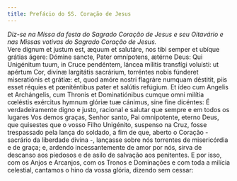 ```yaml
---
title: Prefácio do SS. Coração de Jesus
---
```


<em>
  Diz-se na Missa da festa do Sagrado Coração de Jesus e seu Oitavário e nas
  Missas votivas do Sagrado Coração de Jesus.
</em>

<div class="grid grid-cols-2 gap-5">
  <span class="col-6 dropcaps text-justify">
    Vere dignum et justum est, æquum et salutáre, nos tibi semper et ubíque
    grátias ágere: Dómine sancte, Pater omnípotens, ætérne Deus: Qui Unigénitum
    tuum, in Cruce pendéntem, láncea mílitis transfígi voluísti: ut apértum Cor,
    divínæ largitátis sacrárium, torréntes nobis fúnderet miseratiónis et
    grátiæ: et, quod amóre nostri flagráre numquam déstitit, piis esset réquies
    et pœniténtibus pater et salútis refúgium. Et ídeo cum Angelis et
    Archángelis, cum Thronis et Dominatiónibus cumque omni milítia cœléstis
    exércitus hymnum glóriæ tuæ cánimus, sine fine dicéntes:
  </span>
  <span class="col-6 dropcaps text-justify">
    É verdadeiramente digno e justo, racional e salutar que sempre e em todos os
    lugares Vos demos graças, Senhor santo, Pai omnipotente, eterno Deus, que
    quisestes que o vosso Filho Unigénito, suspenso na Cruz, fosse trespassado
    pela lança do soldado, a fim de que, aberto o Coração - sacrário da
    liberdade divina -, lançasse sobre nós torrentes de misericórdia e de graça;
    e, ardendo incessantemente de amor por nós, sirva de descanso aos piedosos e
    de asilo de salvação aos penitentes. E por isso, com os Anjos e Arcanjos,
    com os Tronos e Dominações e com toda a milícia celestial, cantamos o hino
    da vossa glória, dizendo sem cessar:
  </span>
</div>
